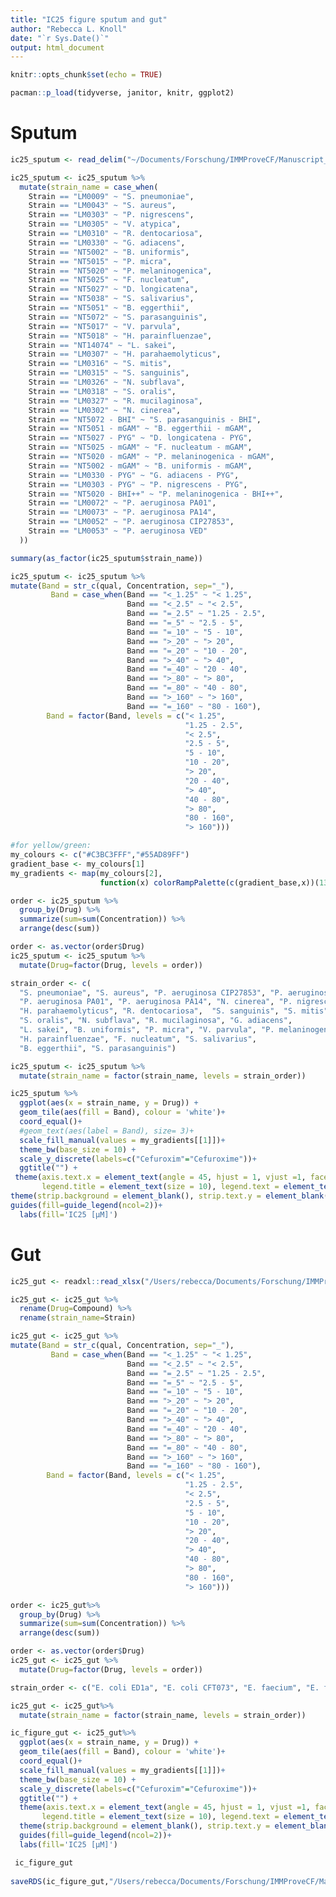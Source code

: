 ```yaml
---
title: "IC25 figure sputum and gut"
author: "Rebecca L. Knoll"
date: "`r Sys.Date()`"
output: html_document
---
```


```r
knitr::opts_chunk$set(echo = TRUE)
```

```r
pacman::p_load(tidyverse, janitor, knitr, ggplot2)
```

# Sputum
```r
ic25_sputum <- read_delim("~/Documents/Forschung/IMMProveCF/Manuscript_16S/IC25_figure/NeckaR/Melonie/output/tables/IC_25_df.csv")

ic25_sputum <- ic25_sputum %>%
  mutate(strain_name = case_when(
    Strain == "LM0009" ~ "S. pneumoniae",
    Strain == "LM0043" ~ "S. aureus",
    Strain == "LM0303" ~ "P. nigrescens",
    Strain == "LM0305" ~ "V. atypica",
    Strain == "LM0310" ~ "R. dentocariosa",
    Strain == "LM0330" ~ "G. adiacens",
    Strain == "NT5002" ~ "B. uniformis",
    Strain == "NT5015" ~ "P. micra",
    Strain == "NT5020" ~ "P. melaninogenica",
    Strain == "NT5025" ~ "F. nucleatum",
    Strain == "NT5027" ~ "D. longicatena",
    Strain == "NT5038" ~ "S. salivarius",
    Strain == "NT5051" ~ "B. eggerthii",
    Strain == "NT5072" ~ "S. parasanguinis",
    Strain == "NT5017" ~ "V. parvula",
    Strain == "NT5018" ~ "H. parainfluenzae",
    Strain == "NT14074" ~ "L. sakei",
    Strain == "LM0307" ~ "H. parahaemolyticus",
    Strain == "LM0316" ~ "S. mitis",
    Strain == "LM0315" ~ "S. sanguinis",
    Strain == "LM0326" ~ "N. subflava",
    Strain == "LM0318" ~ "S. oralis",
    Strain == "LM0327" ~ "R. mucilaginosa",
    Strain == "LM0302" ~ "N. cinerea",
    Strain == "NT5072 - BHI" ~ "S. parasanguinis - BHI",
    Strain == "NT5051 - mGAM" ~ "B. eggerthii - mGAM",
    Strain == "NT5027 - PYG" ~ "D. longicatena - PYG",
    Strain == "NT5025 - mGAM" ~ "F. nucleatum - mGAM",
    Strain == "NT5020 - mGAM" ~ "P. melaninogenica - mGAM",
    Strain == "NT5002 - mGAM" ~ "B. uniformis - mGAM",
    Strain == "LM0330 - PYG" ~ "G. adiacens - PYG",
    Strain == "LM0303 - PYG" ~ "P. nigrescens - PYG",
    Strain == "NT5020 - BHI++" ~ "P. melaninogenica - BHI++",
    Strain == "LM0072" ~ "P. aeruginosa PA01",
    Strain == "LM0073" ~ "P. aeruginosa PA14",
    Strain == "LM0052" ~ "P. aeruginosa CIP27853",
    Strain == "LM0053" ~ "P. aeruginosa VED"
  ))

summary(as_factor(ic25_sputum$strain_name))

ic25_sputum <- ic25_sputum %>%
mutate(Band = str_c(qual, Concentration, sep="_"),
         Band = case_when(Band == "<_1.25" ~ "< 1.25", 
                          Band == "<_2.5" ~ "< 2.5", 
                          Band == "=_2.5" ~ "1.25 - 2.5", 
                          Band == "=_5" ~ "2.5 - 5", 
                          Band == "=_10" ~ "5 - 10", 
                          Band == ">_20" ~ "> 20", 
                          Band == "=_20" ~ "10 - 20", 
                          Band == ">_40" ~ "> 40", 
                          Band == "=_40" ~ "20 - 40",
                          Band == ">_80" ~ "> 80", 
                          Band == "=_80" ~ "40 - 80", 
                          Band == ">_160" ~ "> 160", 
                          Band == "=_160" ~ "80 - 160"), 
        Band = factor(Band, levels = c("< 1.25",
                                       "1.25 - 2.5",
                                       "< 2.5",
                                       "2.5 - 5",
                                       "5 - 10",
                                       "10 - 20",
                                       "> 20",
                                       "20 - 40",
                                       "> 40",
                                       "40 - 80",
                                       "> 80",
                                       "80 - 160",
                                       "> 160")))
```

```r
#for yellow/green:
my_colours <- c("#C3BC3FFF","#55AD89FF")
gradient_base <- my_colours[1]
my_gradients <- map(my_colours[2],
                    function(x) colorRampPalette(c(gradient_base,x))(13))

order <- ic25_sputum %>%
  group_by(Drug) %>%
  summarize(sum=sum(Concentration)) %>%
  arrange(desc(sum))

order <- as.vector(order$Drug)
ic25_sputum <- ic25_sputum %>%
  mutate(Drug=factor(Drug, levels = order))

strain_order <- c(
  "S. pneumoniae", "S. aureus", "P. aeruginosa CIP27853", "P. aeruginosa VED", 
  "P. aeruginosa PA01", "P. aeruginosa PA14", "N. cinerea", "P. nigrescens", "V. atypica", 
  "H. parahaemolyticus", "R. dentocariosa",  "S. sanguinis", "S. mitis",
  "S. oralis", "N. subflava", "R. mucilaginosa", "G. adiacens", 
  "L. sakei", "B. uniformis", "P. micra", "V. parvula", "P. melaninogenica", 
  "H. parainfluenzae", "F. nucleatum", "S. salivarius", 
  "B. eggerthii", "S. parasanguinis")

ic25_sputum <- ic25_sputum %>%
  mutate(strain_name = factor(strain_name, levels = strain_order))
```

```r
ic25_sputum %>% 
  ggplot(aes(x = strain_name, y = Drug)) +
  geom_tile(aes(fill = Band), colour = 'white')+
  coord_equal()+
  #geom_text(aes(label = Band), size= 3)+
  scale_fill_manual(values = my_gradients[[1]])+
  theme_bw(base_size = 10) +
  scale_y_discrete(labels=c("Cefuroxim"="Cefuroxime"))+
  ggtitle("") +
 theme(axis.text.x = element_text(angle = 45, hjust = 1, vjust =1, face = c("italic")),
       legend.title = element_text(size = 10), legend.text = element_text(size = 8))+
theme(strip.background = element_blank(), strip.text.y = element_blank(), axis.title.x=element_blank(), axis.title.y=element_blank())+
guides(fill=guide_legend(ncol=2))+
  labs(fill='IC25 [µM]')
```
# Gut
```r
ic25_gut <- readxl::read_xlsx("/Users/rebecca/Documents/Forschung/IMMProveCF/Manuscript_16S/IC25_figure/NU_P_011_MIC_CFdrugs_IC25.xlsx")

ic25_gut <- ic25_gut %>% 
  rename(Drug=Compound) %>% 
  rename(strain_name=Strain)

ic25_gut <- ic25_gut %>%
mutate(Band = str_c(qual, Concentration, sep="_"),
         Band = case_when(Band == "<_1.25" ~ "< 1.25", 
                          Band == "<_2.5" ~ "< 2.5", 
                          Band == "=_2.5" ~ "1.25 - 2.5", 
                          Band == "=_5" ~ "2.5 - 5", 
                          Band == "=_10" ~ "5 - 10", 
                          Band == ">_20" ~ "> 20", 
                          Band == "=_20" ~ "10 - 20", 
                          Band == ">_40" ~ "> 40", 
                          Band == "=_40" ~ "20 - 40",
                          Band == ">_80" ~ "> 80", 
                          Band == "=_80" ~ "40 - 80", 
                          Band == ">_160" ~ "> 160", 
                          Band == "=_160" ~ "80 - 160"), 
        Band = factor(Band, levels = c("< 1.25",
                                       "1.25 - 2.5",
                                       "< 2.5",
                                       "2.5 - 5",
                                       "5 - 10",
                                       "10 - 20",
                                       "> 20",
                                       "20 - 40",
                                       "> 40",
                                       "40 - 80",
                                       "> 80",
                                       "80 - 160",
                                       "> 160")))

order <- ic25_gut%>%
  group_by(Drug) %>%
  summarize(sum=sum(Concentration)) %>%
  arrange(desc(sum))

order <- as.vector(order$Drug)
ic25_gut <- ic25_gut %>%
  mutate(Drug=factor(Drug, levels = order))

strain_order <- c("E. coli ED1a", "E. coli CFT073", "E. faecium", "E. faecalis", "L. lactis", "B. adolescentis", "R. gnavus", "C. aerofaciens")

ic25_gut <- ic25_gut%>%
  mutate(strain_name = factor(strain_name, levels = strain_order))

```

```r
ic_figure_gut <- ic25_gut%>% 
  ggplot(aes(x = strain_name, y = Drug)) +
  geom_tile(aes(fill = Band), colour = 'white')+
  coord_equal()+
  scale_fill_manual(values = my_gradients[[1]])+
  theme_bw(base_size = 10) +
  scale_y_discrete(labels=c("Cefuroxim"="Cefuroxime"))+
  ggtitle("") +
  theme(axis.text.x = element_text(angle = 45, hjust = 1, vjust =1, face = c("italic")),
       legend.title = element_text(size = 10), legend.text = element_text(size = 8))+
  theme(strip.background = element_blank(), strip.text.y = element_blank(), axis.title.x=element_blank(), axis.title.y=element_blank())+
  guides(fill=guide_legend(ncol=2))+
  labs(fill='IC25 [µM]')

 ic_figure_gut
 
saveRDS(ic_figure_gut,"/Users/rebecca/Documents/Forschung/IMMProveCF/Manuscript_16S/IMMProveCF_public/figures/ic25_figure_gut.rds")
```

